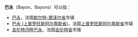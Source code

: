 '''巴永'''（Bayon、Bayons）可以指：
*[[巴永|巴永]]，法国[[默尔特-摩泽尔省|默尔特-摩泽尔省]]市镇
*[[巴永_(上普罗旺斯阿尔卑斯省)|巴永 (上普罗旺斯阿尔卑斯省)]]，法国[[上普罗旺斯阿尔卑斯省|上普罗旺斯阿尔卑斯省]]市镇
*[[吉伦特河畔巴永|吉伦特河畔巴永]]，法国[[吉伦特省|吉伦特省]]市镇

{{Disambig|Cat=二字消歧义}}